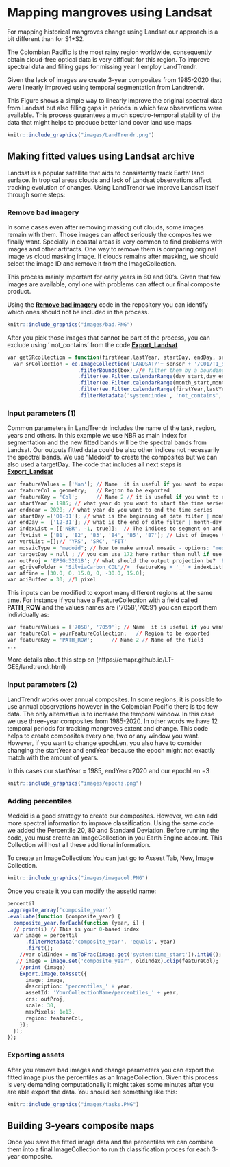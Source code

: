 # Mapping mangroves using Landsat

For mapping historical mangroves change using Landsat our approach is a bit different than for S1+S2.

The Colombian Pacific is the most rainy region worldwide, consequently obtain cloud-free optical data is very difficult for this region. To improve spectral data and filling gaps for missing year I employ LandTrendr.

Given the lack of images we create 3-year composites from 1985-2020 that were linearly improved using temporal segmentation from Landtrendr.

This Figure shows a simple way to linearly improve the original spectral data from Landsat but also
filling gaps in periods in which few observations were available. This process guarantees a much spectro-temporal stability of the data that might helps to produce better land cover land use maps  


```{r my-fig3, out.width = "450px",fig.cap="LandTrendr segmentation example", echo=FALSE, message=FALSE}
knitr::include_graphics("images/LandTrendr.png")
```

## Making fitted values using Landsat archive

Landsat is a popular satellite that aids to consistently track Earth' land surface.
In tropical areas clouds and lack of Landsat observations affect tracking evolution of changes. Using LandTrendr we improve Landsat itself through some steps:


### Remove bad imagery 

In some cases even after removing masking out clouds, some images remain with them. Those images can affect seriously the composites we finally want. Specially in coastal areas is very common to find problems with images and other artifacts. One way to remove them is comparing original image vs cloud masking image. If clouds remains after masking, we should select the image ID and remove it from the ImageCollection.

This process mainly important for early years in 80 and 90's. Given that few images are available, onyl one with problems can affect our final composite product.

Using the [**Remove bad imagery**](https://code.earthengine.google.com/43d416db058f4ba9acecb4c48416cc9e){target="_blank"} code in the repository you can identify which ones should not be included in the process.


```{r my-fig4, out.width = "150%", fig.cap="Image with remaing clouds (left), original image (right)", echo=FALSE, message=FALSE}
knitr::include_graphics("images/bad.PNG")
```

After you pick those images that cannot be part of the process, you can exclude using ' not_contains' from the 
code [**Export_Landsat**](https://code.earthengine.google.com/43d416db058f4ba9acecb4c48416cc9e){target="_blank"}

```{r eval=FALSE}
var getSRcollection = function(firstYear,lastYear, startDay, endDay, sensor, box) {
  var srCollection = ee.ImageCollection('LANDSAT/'+ sensor + '/C01/T1_SR') //# get surface reflectance images
                       .filterBounds(box) //# filter them by a bounding box
                       .filter(ee.Filter.calendarRange(day_start,day_end,'day_of_month'))
                       .filter(ee.Filter.calendarRange(month_start,month_end,'month')) 
                       .filter(ee.Filter.calendarRange(firstYear,lastYear,'year'))
                       .filterMetadata('system:index', 'not_contains', 'LT04_010059_19871113')}
```

### Input parameters (1)

Common parameters in LandTrendr includes the name of the task, region, years and others.
In this example we use NBR as main index for segmentation and the new fitted bands will be the spectral bands 
from Landsat. Our outputs fitted data could be also other indices not necessarily the spectral bands. We use "Medoid" to create the composites but we can also used a targetDay. The code that includes all next steps is
[**Export_Landsat**](https://code.earthengine.google.com/43d416db058f4ba9acecb4c48416cc9e){target="_blank"}

```{r eval=FALSE}
var featureValues = ['Man']; // Name  it is useful if you want to export many different regions
var featureCol = geometry;   // Region to be exported
var featureKey = 'Col';      // Name 2 // it is useful if you want to export many different regions
var startYear = 1985; // what year do you want to start the time series  
var endYear = 2020; // what year do you want to end the time series
var startDay =['01-01']; // what is the beginning of date filter | month-day
var endDay =  ['12-31']; // what is the end of date filter | month-day
var indexList = [['NBR', -1, true]];  // The indices to segment on and the invert coefficient
var ftvList = ['B1', 'B2', 'B3', 'B4', 'B5', 'B7']; // List of images to export
var vertList =[];// 'YRS', 'SRC', 'FIT'
var mosaicType = "medoid"; // how to make annual mosaic - options: "medoid", "targetDay"
var targetDay = null ; // you can use 172 here rather than null if use "targetDay" // if running "targetDay" mosaic, what day of year should be the target
var outProj = 'EPSG:32618'; // what should the output projection be? 'EPSG:2317' for SouthAmerica
var gDriveFolder = 'SilviaCarbon_COL'//+  featureKey + '_' + indexList[0][0]; // what is the name of the Google Drive folder that you want the outputs placed in
var affine = [30.0, 0, 15.0, 0, -30.0, 15.0];
var aoiBuffer = 30; //1 pixel
```

This inputs can be modified to export many different regions at the same time. For instance if you have a FeatureCollection with a field called **PATH_ROW** and the values names are ('7058','7059') you can export them individually as:

```{r eval=FALSE}
var featureValues = ['7058', '7059']; // Name  it is useful if you want to export many different regions
var featureCol = yourFeatureCollection;   // Region to be exported
var featureKey = 'PATH_ROW';      // Name 2 // Name of the field
...

```
More details about this step on (https://emapr.github.io/LT-GEE/landtrendr.html)


### Input parameters (2)

LandTrendr works over annual composites. In some regions, it is possible to use annual observations however in the Colombian Pacific there is too few data. The only alternative is to increase the 
temporal window. In this case we use three-year composites from 1985-2020. In other words we have 12 temporal periods for tracking mangroves extent and change. This code helps to create composites every one, two or any window you want.
However, if you want to change epochLen, you also have to consider changing the startYear and endYear because the epoch might not exactly match with the amount of years. 

In this cases our startYear = 1985, endYear=2020 and our epochLen =3

```{r my-fig5, out.width = "30%", fig.cap="Epochs", echo=FALSE, message=FALSE}
knitr::include_graphics("images/epochs.png")
```

### Adding percentiles

Medoid is a good strategy to create our composites. However, we can add more spectral information to improve classification. Using the same code we added the Percentile 20, 80 and Standard Deviation.
Before running the code, you must create an ImageCollection in you Earth Engine account. This Collection will host all these additional information.

To create an ImageCollection: You can just go to Assest Tab, New, Image Collection. 

```{r my-fig6, out.width = "30%", fig.cap="Create a ImageCollection", echo=FALSE, message=FALSE}
knitr::include_graphics("images/imagecol.PNG")
```


Once you create it you can modify the assetId name:

```{r eval=FALSE}
percentil
.aggregate_array('composite_year')
.evaluate(function (composite_year) {
  composite_year.forEach(function (year, i) {
  // print(i) // This is your 0-based index
  var image = percentil
      .filterMetadata('composite_year', 'equals', year)
      .first();
    //var oldIndex = msToFrac(image.get('system:time_start')).int16(); //get mills to year
   // image = image.set('composite_year', oldIndex).clip(featureCol);
    //print (image)  
    Export.image.toAsset({
      image: image,
      description: 'percentiles_' + year,
      assetId: 'YourCollectionName/percentiles_' + year, 
      crs: outProj,
      scale: 30,
      maxPixels: 1e13,
      region: featureCol,
    });      
  });
});
```

### Exporting assets

After you remove bad images and change parameters you can export the fitted image plus the percentiles as an ImageCollection. Given this process is very demanding computationally it might takes some minutes after you are able export the data. You should see something like this:

```{r my-fig7, out.width = "50%", fig.cap="Tasks", echo=FALSE, message=FALSE}
knitr::include_graphics("images/tasks.PNG")
```


## Building 3-years composite maps

Once you save the fitted image data and the percentiles we can combine them into a final ImageCollection to run th classification proces for each 3-year composite. 







